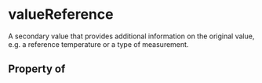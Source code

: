   

# valueReference

A secondary value that provides additional information on the original value, e.g. a reference temperature or a type of measurement.

## Property of



